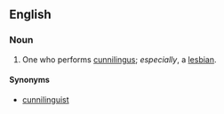 ==English==

===Noun===
{{en-noun}}

# {{British|US|offensive|vulgar}} One who performs [[cunnilingus]]; ''especially'', a [[lesbian]].

====Synonyms====
* [[cunnilinguist]]